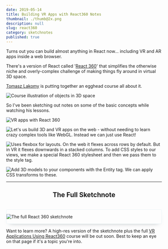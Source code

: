 ```yaml
---
date: 2019-05-14
title: Building VR Apps with React360 Notes
thumbnail: ./thumb@2x.png
description: null
slug: react360
category: sketchnotes
published: true
---
```



<div style ={{ maxWidth: '660px', margin: '0 auto' }}>

Turns out you can build almost anything in React now... including VR and AR apps inside a web browser.

There's a version of React called '[React 360](https://facebook.github.io/react-360/)' that simplifies the otherwise niche and overly-complex challenge of making things fly around in virtual 3D space.

[Tomasz Lakomy](https://egghead.io/instructors/tomasz-lakomy) is putting together an egghead course all about it.

<Link to="https://egghead.io/courses/vr-applications-using-react-360">

![Course illustration of objects in 3D space](./vr-applications-using-react-360.jpg)

</Link>

So I've been sketching out notes on some of the basic concepts while watching his lessons.

![VR apps with React 360](./react360_p1@2x.png)

![Let's us build 3D and VR apps on the web - without needing to learn crazy complex tools like WebGL. Instead we can just use React!](./react360_p2@2x.png)

![Uses flexbox for layouts. On the web it flexes across rows by default. But in VR it flexes downwards in a stacked columns. To add CSS styles to our views, we make a special React 360 stylesheet and then we pass them to the style tag.](./react360_p3@2x.png)

![Add 3D models to your components with the Entity tag. We can apply CSS transforms to these.](./react360_p4@2x.png)

---

<h2 style="text-align: center;">The Full Sketchnote</h2>

<br />

<div style="border: 1px solid #e8f3f7; box-sizing: border-box; border-radius: 4px;
  box-shadow: 0px 8px 16px -12px rgba(120, 134, 138, 0.75);">

![The full React 360 sketchnote](./react360_full@2x.png)

</div>

Want to learn more?
A high-res version of the sketchnote plus the full [VR Applications Using React360](https://egghead.io/courses/vr-applications-using-react-360) course will be out soon. Best to keep an eye on that page if it's a topic you're into.
</div>
